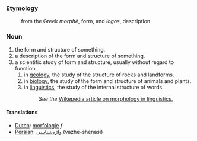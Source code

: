 ===Etymology===
:from the Greek ''morphë'', form, and ''logos'', description.
===Noun===
#the form and structure of something.
#a description of the form and structure of something.
#a scientific study of form and structure, usually without regard to function.
##in [[geology]], the study of the structure of rocks and landforms.
##in [[biology]], the study of the form and structure of animals and plants.
##in [[linguistics]], the study of the internal structure of words. 
##:''See the'' [[w:morphology (linguistics)| Wikepedia article on morphology in linguistics.]]

==== Translations ====
*[[Dutch]]: [[morfologie]] ''f''
*[[Persian]]: [[واژه‌شناسی]] (vazhe-shenasi)